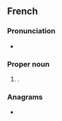 ==French==

===Pronunciation===
* {{fr-IPA}}

===Proper noun===
{{fr-proper noun}}

# {{given name|fr|female|eq=Miriam}}.

===Anagrams===
* {{l|fr|Miryam}}